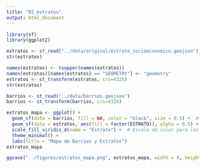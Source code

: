 ```yaml
---
title: "02_estratos"
output: html_document
---
```


```r
library(sf)
library(ggplot2)
```

```r
estratos <- st_read("../data/original/estrato_socioeconomico.geojson")
str(estratos)
```

```r
names(estratos) <- toupper(names(estratos))
names(estratos)[names(estratos) == "GEOMETRY"] <- "geometry"
estratos <- st_transform(estratos, crs=4326)
str(estratos)
```

```r
barrios <- st_read("../data/barrios.geojson")
barrios <- st_transform(barrios, crs=4326)
```


```r
estratos_mapa <- ggplot() +
  geom_sf(data = barrios, fill = NA, color = "black", size = 0.5) +  # Contorno de barrios
  geom_sf(data = estratos, aes(fill = factor(ESTRATO)), alpha = 0.5) +  # Estratos con color
  scale_fill_viridis_d(name = "Estrato") +  # Escala de color para los estratos
  theme_minimal() +
  labs(title = "Mapa de Barrios y Estratos")
estratos_mapa

ggsave("../figures/estratos_mapa.png", estratos_mapa, width = 8, height = 6, dpi = 300)
```

